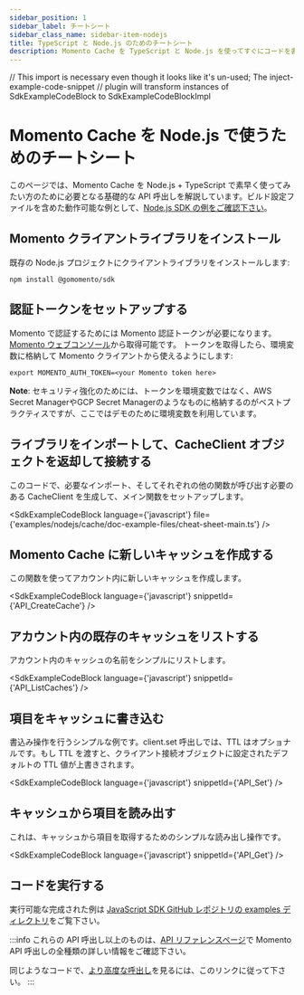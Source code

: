 ```yaml
---
sidebar_position: 1
sidebar_label: チートシート
sidebar_class_name: sidebar-item-nodejs
title: TypeScript と Node.js のためのチートシート
description: Momento Cache を TypeScript と Node.js を使ってすぐにコードを書き始めましょう
---
```


// This import is necessary even though it looks like it's un-used; The inject-example-code-snippet
// plugin will transform instances of SdkExampleCodeBlock to SdkExampleCodeBlockImpl

# Momento Cache を Node.js で使うためのチートシート
このページでは、Momento Cache を Node.js + TypeScript で素早く使ってみたい方のために必要となる基礎的な API 呼出しを解説しています。ビルド設定ファイルを含めた動作可能な例として、[Node.js SDK の例をご確認下さい](https://github.com/momentohq/client-sdk-javascript/tree/main/examples/nodejs/cache)。

## Momento クライアントライブラリをインストール

既存の Node.js プロジェクトにクライアントライブラリをインストールします:

```cli
npm install @gomomento/sdk
```

## 認証トークンをセットアップする
Momento で認証するためには Momento 認証トークンが必要になります。[Momento ウェブコンソール](https://console.gomomento.com/caches)から取得可能です。
トークンを取得したら、環境変数に格納して Momento クライアントから使えるようにします:

```
export MOMENTO_AUTH_TOKEN=<your Momento token here>
```

**Note**: セキュリティ強化のためには、トークンを環境変数ではなく、AWS Secret ManagerやGCP Secret Managerのようなものに格納するのがベストプラクティスですが、ここではデモのために環境変数を利用しています。

## ライブラリをインポートして、CacheClient オブジェクトを返却して接続する
このコードで、必要なインポート、そしてそれぞれの他の関数が呼び出す必要のある CacheClient を生成して、メイン関数をセットアップします。

<SdkExampleCodeBlock language={'javascript'} file={'examples/nodejs/cache/doc-example-files/cheat-sheet-main.ts'} />

## Momento Cache に新しいキャッシュを作成する
この関数を使ってアカウント内に新しいキャッシュを作成します。

<SdkExampleCodeBlock language={'javascript'} snippetId={'API_CreateCache'} />

## アカウント内の既存のキャッシュをリストする
アカウント内のキャッシュの名前をシンプルにリストします。

<SdkExampleCodeBlock language={'javascript'} snippetId={'API_ListCaches'} />

## 項目をキャッシュに書き込む
書込み操作を行うシンプルな例です。client.set 呼出しでは、TTL はオプショナルです。もし TTL を渡すと、クライアント接続オブジェクトに設定されたデフォルトの TTL 値が上書きされます。

<SdkExampleCodeBlock language={'javascript'} snippetId={'API_Set'} />

## キャッシュから項目を読み出す
これは、キャッシュから項目を取得するためのシンプルな読み出し操作です。

<SdkExampleCodeBlock language={'javascript'} snippetId={'API_Get'} />

## コードを実行する

実行可能な完成された例は [JavaScript SDK GitHub レポジトリの examples ディレクトリ](https://github.com/momentohq/client-sdk-javascript/blob/main/examples)をご覧下さい。

:::info
これらの API 呼出し以上のものは、[API リファレンスページ](./../../api-reference)で Momento API 呼出しの全種類の詳しい情報をご確認下さい。

同じようなコードで、[より高度な呼出し](https://github.com/momentohq/client-sdk-javascript/blob/main/examples/nodejs/cache/advanced.ts)を見るには、このリンクに従って下さい。
:::
